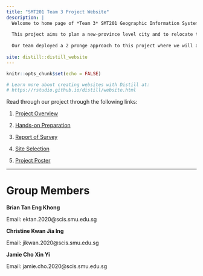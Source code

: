 ```yaml
---
title: "SMT201 Team 3 Project Website"
description: |
  Welcome to home page of *Team 3* SMT201 Geographic Information Systems for Urban Planning project website. 
  
  This project aims to plan a new-province level city and to relocate the capital of Indonesia to Kalimantan on the island of Borneo. To achieve that, the proposed project aims to analyze the geographical layout of specific regions in East Kalimantan to create a new province-level planned city. The goal of this strategy is to reduce developmental inequality between Java and other islands in the Indonesian archipelago as well as to reduce Jakarta's burden as Indonesia's Primary hub. 
  
  Our team deployed a 2 pronge approach to this project where we will analyze the study area comprehensively and provide our recommendation in choosing a suitable relocation site on this project topic. Feel free to browse our reports and poster below!
   
site: distill::distill_website
---
```


```r
knitr::opts_chunk$set(echo = FALSE)

# Learn more about creating websites with Distill at:
# https://rstudio.github.io/distill/website.html

```



Read through our project through the following links:

1. [Project Overview](overview.html)

2. [Hands-on Preparation](dataprep.html)

3. [Report of Survey](survey.html)

4. [Site Selection](site.html)

5. [Project Poster](poster.html)

---

# Group Members
**Brian Tan Eng Khong**

Email: ektan.2020@scis.smu.edu.sg

**Christine Kwan Jia Ing**

Email: jikwan.2020@scis.smu.edu.sg

**Jamie Cho Xin Yi**

Email: jamie.cho.2020@scis.smu.edu.sg